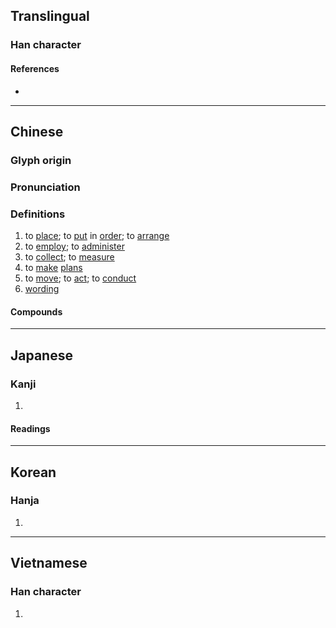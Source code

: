 {{character info}}
==Translingual==

===Han character===
{{Han char|rn=64|rad=手|as=08|sn=11|four=54061|canj=QTA|ids=⿰扌昔}}

====References====
* {{Han ref|kx=0439.100|dkj=12286|dj=0790.020|hdz=31891.030|uh=63AA|ud=25514|bh=B1B9|bd=45497}}

----

==Chinese==
{{zh-forms}}

===Glyph origin===
{{Han etym}}

===Pronunciation===
{{zh-pron
|m=cuò
|c=cou3
|mn=chhò͘/chhò
|mn-t=cu3
|mc=y
|oc=y
|cat=n,v
}}

===Definitions===
{{zh-hanzi}}

# to [[place]]; to [[put]] in [[order]]; to [[arrange]]
# to [[employ]]; to [[administer]]
# to [[collect]]; to [[measure]]
# to [[make]] [[plans]]
# to [[move]]; to [[act]]; to [[conduct]]
# [[wording]]

====Compounds====
{{zh-der|倉皇失措|不知所措|慌忙無措|失措|倉皇無措|徬徨失措|張皇失措|彷徨失措|寒酸措大|惶惶無措|因應措施|措辭|手腳無措|措施|措置|措手不迭|措辦|未知所措|束手無措|窮措大|措置有方|措手|措意|措詞|手足失措|無措|措支剌|措不及防|措手不及|手足無措|措置乖方|措大|措顏無地|設張舉措|莫措手足|靡知所措|風措|舉直措枉|舉止失措|遣辭措意|驚慌失措|驚惶失措|籌措|罔知所措|莫知所措|舉措}}

----

==Japanese==

===Kanji===
{{ja-kanji|grade=c|rs=手08}}

# {{rfdef|ja|sort=手08}}

====Readings====
{{ja-readings
|goon=す
|kanon=そ
|kun=お-く
}}

----

==Korean==

===Hanja===
{{ko-hanja|hangeul=[[조]], [[책]]|eumhun=|rv=jo, chaek|mr=cho, ch'aek|y=co, chayk}}

# {{rfdef|ko|sort=手08}}

----

==Vietnamese==

===Han character===
{{vi-hantu|[[thố]], [[số]], [[thá]], [[thó]], [[láp]], [[thò]]|rs=手08}}

# {{rfdef|vi|sort=手08}}